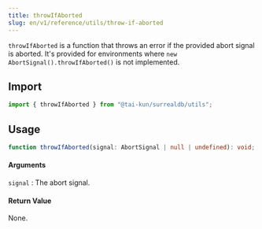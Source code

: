 ```yaml
---
title: throwIfAborted
slug: en/v1/reference/utils/throw-if-aborted
---
```


`throwIfAborted` is a function that throws an error if the provided abort signal is aborted. It's provided for environments where `new AbortSignal().throwIfAborted()` is not implemented.

## Import

```ts
import { throwIfAborted } from "@tai-kun/surrealdb/utils";
```

## Usage

```ts
function throwIfAborted(signal: AbortSignal | null | undefined): void;
```

#### Arguments

`signal`
:   The abort signal.

#### Return Value

None.
